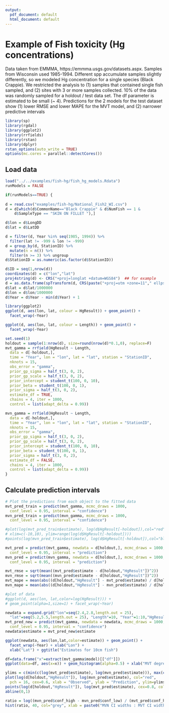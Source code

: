 ```yaml
---
output:
  pdf_document: default
  html_document: default
---
```


# Example of Fish toxicity (Hg concentrations)

Data taken from EMMMA, https://emmma.usgs.gov/datasets.aspx. Samples from Wisconsin used 1985-1994. Different spp accumulate samples slightly differently, so we modeled Hg concentration for a single species (Black Crappie). We restricted the analysis to (1) samples that contained single fish sampled, and (2) sites with 3 or more samples collected. 10% of the data was randomly sampled for a holdout / test data set. The df parameter is estimated to be small (~ 4). Predictions for the 2 models for the test dataset show (1) lower RMSE and lower MAPE for the MVT model, and (2) narrower predictive intervals

```r
library(sp)
library(rgdal)
library(ggplot2)
library(rrfields)
library(rstan)
library(dplyr)
rstan_options(auto_write = TRUE)
options(mc.cores = parallel::detectCores())
```

## Load data

```r
load("../../examples/fish-hg/fish_hg_models.Rdata")
runModels = FALSE

if(runModels==TRUE) {
  
d = read.csv("examples/fish-hg/National_Fish2_WI.csv")
d = d[which(d$CommonName=="Black Crappie" & d$NumFish == 1 & 
    d$SampleType == "SKIN ON FILLET "),]

d$lon = d$LongDD
d$lat = d$LatDD

d = filter(d, Year %in% seq(1985, 1994)) %>%
  filter(lat != -999 & lon != -999) 
d = group_by(d, StationID) %>% 
  mutate(n = n()) %>% 
  filter(n >= 3) %>% ungroup
d$StationID = as.numeric(as.factor(d$StationID))

d$ID = seq(1,nrow(d))
coordinates(d) = c("lon","lat")
proj4string(d) <- CRS("+proj=longlat +datum=WGS84")  ## for example
d = as.data.frame(spTransform(d, CRS(paste("+proj=utm +zone=11"," ellps=WGS84",sep=''))))
d$lat = d$lat/1000000
d$lon = d$lon/1000000
d$Year = d$Year - min(d$Year) + 1

library(ggplot2)
ggplot(d, aes(lon, lat, colour = HgResult)) + geom_point() +
  facet_wrap(~Year)

ggplot(d, aes(lon, lat, colour = Length)) + geom_point() +
  facet_wrap(~Year)

set.seed(1)
holdout = sample(1:nrow(d), size=round(nrow(d)*0.1,0), replace=F)
mvt_gamma = rrfield(HgResult ~ Length, 
  data = d[-holdout,], 
  time = "Year", lon = "lon", lat = "lat", station = "StationID", 
  nknots = 15, 
  obs_error = "gamma", 
  prior_gp_sigma = half_t(3, 0, 2),
  prior_gp_scale = half_t(3, 0, 2),
  prior_intercept = student_t(100, 0, 10),
  prior_beta = student_t(100, 0, 1), 
  prior_sigma = half_t(3, 0, 2),
  estimate_df = TRUE, 
  chains = 4, iter = 1000,
  control = list(adapt_delta = 0.99))

mvn_gamma = rrfield(HgResult ~ Length, 
  data = d[-holdout,], 
  time = "Year", lon = "lon", lat = "lat", station = "StationID", 
  nknots = 15, 
  obs_error = "gamma", 
  prior_gp_sigma = half_t(3, 0, 2),
  prior_gp_scale = half_t(3, 0, 2),
  prior_intercept = student_t(100, 0, 10),
  prior_beta = student_t(100, 0, 1), 
  prior_sigma = half_t(3, 0, 2),
  estimate_df = FALSE, 
  chains = 4, iter = 1000,
  control = list(adapt_delta = 0.99))
}
```

## Calculate prediction intervals

```r
# Plot the predictions from each object to the fitted data
mvt_pred_train = predict(mvt_gamma, mcmc_draws = 1000,
  conf_level = 0.95, interval = "confidence")
mvn_pred_train = predict(mvn_gamma, mcmc_draws = 1000,
  conf_level = 0.95, interval = "confidence")

#plot(log(mvt_pred_train$estimate), log(d$HgResult[-holdout]),col="red", 
# xlim=c(-10,10), ylim=range(log(d$HgResult[-holdout])))
#points(log(mvn_pred_train$estimate), log(d$HgResult[-holdout]),col="blue")

mvt_pred = predict(mvt_gamma, newdata = d[holdout,], mcmc_draws = 1000,
  conf_level = 0.95, interval = "prediction")
mvn_pred = predict(mvn_gamma, newdata = d[holdout,], mcmc_draws = 1000,
  conf_level = 0.95, interval = "prediction")

mvt_rmse = sqrt(mean((mvt_pred$estimate - d[holdout,"HgResult"])^2))
mvn_rmse = sqrt(mean((mvn_pred$estimate - d[holdout,"HgResult"])^2))
mvt_mape = mean(abs((d[holdout,"HgResult"] - mvt_pred$estimate) / d[holdout,"HgResult"]))
mvn_mape = mean(abs((d[holdout,"HgResult"] - mvn_pred$estimate) / d[holdout,"HgResult"]))

```

```r
#plot of data
#ggplot(d, aes(lon, lat,color=log(HgResult))) + 
# geom_point(alpha=1,size=1) + facet_wrap(~Year)

newdata = expand.grid("lon"=seq(2.4,2.8,length.out = 25),
  "lat"=seq(5.2,5.5,length.out = 25), "Length"=10, "Year"=1:10,"HgResult"=1)
mvt_pred_new = predict(mvt_gamma, newdata = newdata, mcmc_draws = 1000,
  conf_level = 0.95, interval = "confidence")
newdata$estimate = mvt_pred_new$estimate

ggplot(newdata, aes(lon,lat,color=estimate)) + geom_point() + 
  facet_wrap(~Year) + xlab("Lon") + 
  xlab("Lat") + ggtitle("Estimates for 10cm fish")
```



```r
df=data.frame("x"=extract(mvt_gamma$model)[["df"]])
ggplot(data=df, aes(x=x)) + geom_histogram(alpha=0.5) + xlab("MVT degrees of freedom")
```


```r
ylims = c(min(c(log(mvt_pred$estimate), log(mvn_pred$estimate))), max(c(log(mvt_pred$estimate), log(mvn_pred$estimate))))
plot(log(d[holdout,"HgResult"]), log(mvn_pred$estimate), col="red",
  pch = 16, cex=0.6, xlab = "Observed", ylab = "Prediction", ylim=ylims, asp = 1)
points(log(d[holdout,"HgResult"]), log(mvt_pred$estimate), cex=0.8, col="blue")
abline(0,1)
```

```r
ratio = log((mvn_pred$conf_high - mvn_pred$conf_low) / (mvt_pred$conf_high - mvt_pred$conf_low))
hist(ratio, 40, col="grey", xlab = paste0("MVN CI widths : MVT CI widths"), main="")
```


